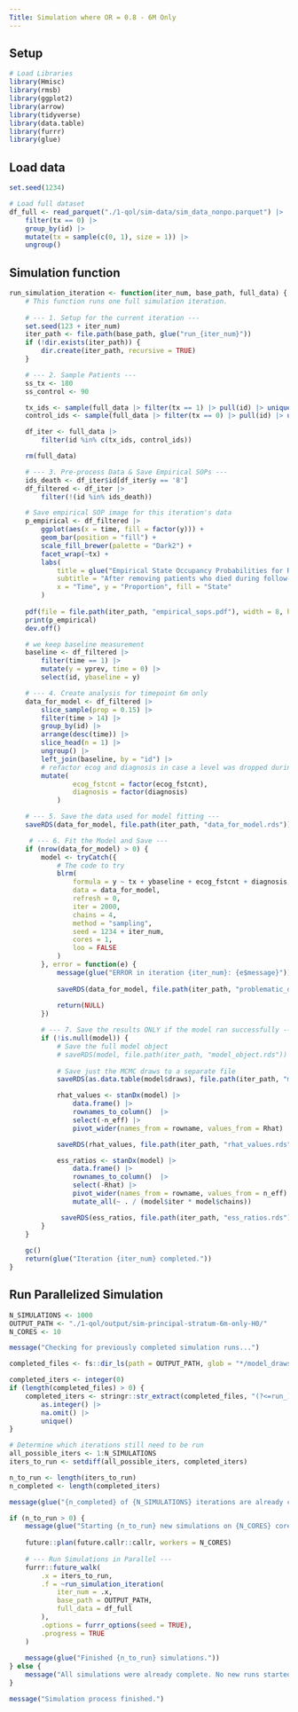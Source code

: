 ```yaml
---
Title: Simulation where OR = 0.8 - 6M Only
---
```



## Setup
```r
# Load Libraries
library(Hmisc)
library(rmsb)
library(ggplot2)
library(arrow)
library(tidyverse)
library(data.table)
library(furrr)
library(glue)
```

## Load data

```r
set.seed(1234)

# Load full dataset
df_full <- read_parquet("./1-qol/sim-data/sim_data_nonpo.parquet") |> 
    filter(tx == 0) |> 
    group_by(id) |> 
    mutate(tx = sample(c(0, 1), size = 1)) |> 
    ungroup()
```


## Simulation function

```r
run_simulation_iteration <- function(iter_num, base_path, full_data) {
    # This function runs one full simulation iteration.
    
    # --- 1. Setup for the current iteration ---
    set.seed(123 + iter_num)
    iter_path <- file.path(base_path, glue("run_{iter_num}"))
    if (!dir.exists(iter_path)) {
        dir.create(iter_path, recursive = TRUE)
    }

    # --- 2. Sample Patients ---
    ss_tx <- 180
    ss_control <- 90

    tx_ids <- sample(full_data |> filter(tx == 1) |> pull(id) |> unique(), ss_tx, replace = FALSE)
    control_ids <- sample(full_data |> filter(tx == 0) |> pull(id) |> unique(), ss_control, replace = FALSE)

    df_iter <- full_data |>
        filter(id %in% c(tx_ids, control_ids))

    rm(full_data)

    # --- 3. Pre-process Data & Save Empirical SOPs ---
    ids_death <- df_iter$id[df_iter$y == '8']
    df_filtered <- df_iter |>
        filter(!(id %in% ids_death))

    # Save empirical SOP image for this iteration's data
    p_empirical <- df_filtered |>
        ggplot(aes(x = time, fill = factor(y))) +
        geom_bar(position = "fill") +
        scale_fill_brewer(palette = "Dark2") +
        facet_wrap(~tx) +
        labs(
            title = glue("Empirical State Occupancy Probabilities for Run {iter_num}"),
            subtitle = "After removing patients who died during follow-up",
            x = "Time", y = "Proportion", fill = "State"
        )
    
    pdf(file = file.path(iter_path, "empirical_sops.pdf"), width = 8, height = 6)
    print(p_empirical)
    dev.off()

    # we keep baseline measurement
    baseline <- df_filtered |>
        filter(time == 1) |>
        mutate(y = yprev, time = 0) |>
        select(id, ybaseline = y)

    # --- 4. Create analysis for timepoint 6m only
    data_for_model <- df_filtered |>
        slice_sample(prop = 0.15) |> 
        filter(time > 14) |> 
        group_by(id) |> 
        arrange(desc(time)) |> 
        slice_head(n = 1) |> 
        ungroup() |> 
        left_join(baseline, by = "id") |> 
        # refactor ecog and diagnosis in case a level was dropped during sampling
        mutate(
                ecog_fstcnt = factor(ecog_fstcnt),
                diagnosis = factor(diagnosis)
            )

    # --- 5. Save the data used for model fitting ---
    saveRDS(data_for_model, file.path(iter_path, "data_for_model.rds"))

     # --- 6. Fit the Model and Save ---
    if (nrow(data_for_model) > 0) {
        model <- tryCatch({
            # The code to try
            blrm(
                formula = y ~ tx + ybaseline + ecog_fstcnt + diagnosis,
                data = data_for_model,
                refresh = 0,
                iter = 2000,
                chains = 4,
                method = "sampling",
                seed = 1234 + iter_num,
                cores = 1,
                loo = FALSE
            )
        }, error = function(e) {
            message(glue("ERROR in iteration {iter_num}: {e$message}"))
            
            saveRDS(data_for_model, file.path(iter_path, "problematic_data.rds"))
            
            return(NULL)
        })

        # --- 7. Save the results ONLY if the model ran successfully ---
        if (!is.null(model)) {
            # Save the full model object
            # saveRDS(model, file.path(iter_path, "model_object.rds"))
            
            # Save just the MCMC draws to a separate file
            saveRDS(as.data.table(model$draws), file.path(iter_path, "model_draws.rds"))

            rhat_values <- stanDx(model) |> 
                data.frame() |> 
                rownames_to_column()  |> 
                select(-n_eff) |> 
                pivot_wider(names_from = rowname, values_from = Rhat)

            saveRDS(rhat_values, file.path(iter_path, "rhat_values.rds"))

            ess_ratios <- stanDx(model) |> 
                data.frame() |> 
                rownames_to_column()  |> 
                select(-Rhat) |> 
                pivot_wider(names_from = rowname, values_from = n_eff) |> 
                mutate_all(~ . / (model$iter * model$chains))

             saveRDS(ess_ratios, file.path(iter_path, "ess_ratios.rds"))
        }
    }
    
    gc()
    return(glue("Iteration {iter_num} completed."))
}
```

## Run Parallelized Simulation
```r
N_SIMULATIONS <- 1000 
OUTPUT_PATH <- "./1-qol/output/sim-principal-stratum-6m-only-H0/"
N_CORES <- 10

message("Checking for previously completed simulation runs...")

completed_files <- fs::dir_ls(path = OUTPUT_PATH, glob = "*/model_draws.rds", recurse = TRUE)

completed_iters <- integer(0) 
if (length(completed_files) > 0) {
    completed_iters <- stringr::str_extract(completed_files, "(?<=run_)\\d+") |>
        as.integer() |>
        na.omit() |>
        unique()
}

# Determine which iterations still need to be run
all_possible_iters <- 1:N_SIMULATIONS
iters_to_run <- setdiff(all_possible_iters, completed_iters)

n_to_run <- length(iters_to_run)
n_completed <- length(completed_iters)

message(glue("{n_completed} of {N_SIMULATIONS} iterations are already complete."))

if (n_to_run > 0) {
    message(glue("Starting {n_to_run} new simulations on {N_CORES} cores..."))
    
    future::plan(future.callr::callr, workers = N_CORES)
    
    # --- Run Simulations in Parallel ---
    furrr::future_walk(
        .x = iters_to_run,
        .f = ~run_simulation_iteration(
            iter_num = .x,
            base_path = OUTPUT_PATH,
            full_data = df_full
        ),
        .options = furrr_options(seed = TRUE),
        .progress = TRUE
    )
    
    message(glue("Finished {n_to_run} simulations."))
} else {
    message("All simulations were already complete. No new runs started.")
}

message("Simulation process finished.")
```